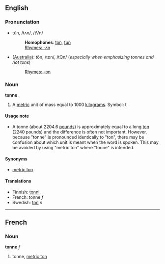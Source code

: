 ==English==
===Pronunciation===
*tŭn, /tʌn/, /tVn/
*:'''Homophones''': [[ton]], [[tun]]
*:[[Rhymes:English:-ʌn|Rhymes: -ʌn]]
*([[Australia]]): tŏn, /tɒn/, /tQn/ (''especially when emphasizing tonnes and not tons'')
*:[[Rhymes:English:-ɒn|Rhymes: -ɒn]] 

===Noun===
'''tonne'''

#A [[metric]] unit of mass equal to 1000 [[kilogram]]s.  Symbol: t

====Usage note====
*A tonne (about 2204.6 [[pound]]s) is approximately equal to a long [[ton]] (2240 pounds) and the difference is often not important.  However, because "tonne" is pronounced identically to "ton", there may be confusion about which unit is meant when the word is spoken.  This may be avoided by using "metric ton" where "tonne" is intended.  <!--what happens when "ton" is meant?-->

====Synonyms====
*[[metric ton]]

====Translations====
*Finnish: [[tonni]]
*French: tonne ''f''
*Swedish: [[ton#Swedish|ton]] ''n''

----

==French==
===Noun===
'''tonne''' ''f''

#tonne, [[metric ton]]